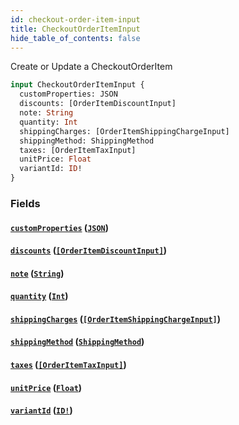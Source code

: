 ```yaml
---
id: checkout-order-item-input
title: CheckoutOrderItemInput
hide_table_of_contents: false
---
```



Create or Update a CheckoutOrderItem

```graphql
input CheckoutOrderItemInput {
  customProperties: JSON
  discounts: [OrderItemDiscountInput]
  note: String
  quantity: Int
  shippingCharges: [OrderItemShippingChargeInput]
  shippingMethod: ShippingMethod
  taxes: [OrderItemTaxInput]
  unitPrice: Float
  variantId: ID!
}
```


### Fields

#### [`customProperties`](#) ([`JSON`](/demand/api/graphql-storefront/reference/scalars/json))




#### [`discounts`](#) ([`[OrderItemDiscountInput]`](/demand/api/graphql-storefront/reference/inputs/order-item-discount-input))




#### [`note`](#) ([`String`](/demand/api/graphql-storefront/reference/scalars/string))




#### [`quantity`](#) ([`Int`](/demand/api/graphql-storefront/reference/scalars/int))




#### [`shippingCharges`](#) ([`[OrderItemShippingChargeInput]`](/demand/api/graphql-storefront/reference/inputs/order-item-shipping-charge-input))




#### [`shippingMethod`](#) ([`ShippingMethod`](/demand/api/graphql-storefront/reference/enums/shipping-method))




#### [`taxes`](#) ([`[OrderItemTaxInput]`](/demand/api/graphql-storefront/reference/inputs/order-item-tax-input))




#### [`unitPrice`](#) ([`Float`](/demand/api/graphql-storefront/reference/scalars/float))




#### [`variantId`](#) ([`ID!`](/demand/api/graphql-storefront/reference/scalars/id))






